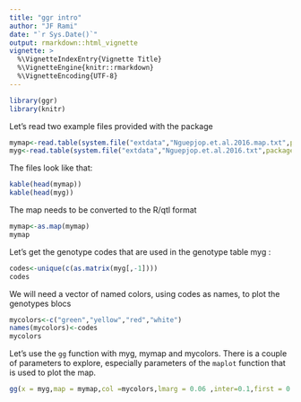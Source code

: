 ```yaml
---
title: "ggr intro"
author: "JF Rami"
date: "`r Sys.Date()`"
output: rmarkdown::html_vignette
vignette: >
  %\VignetteIndexEntry{Vignette Title}
  %\VignetteEngine{knitr::rmarkdown}
  %\VignetteEncoding{UTF-8}
---
```

```r
library(ggr)
library(knitr)
```


Let's read two example files provided with the package

```r
mymap<-read.table(system.file("extdata","Nguepjop.et.al.2016.map.txt",package="ggr"))
myg<-read.table(system.file("extdata","Nguepjop.et.al.2016.txt",package="ggr"))
```

The files look like that:

```r
kable(head(mymap))
kable(head(myg))
```

The map needs to be converted to the R/qtl format

```r
mymap<-as.map(mymap)
mymap
```

Let's get the genotype codes that are used in the genotype table myg :

```r
codes<-unique(c(as.matrix(myg[,-1])))
codes
```

We will need a vector of named colors, using codes as names, to plot the genotypes blocs
```r
mycolors<-c("green","yellow","red","white")
names(mycolors)<-codes
mycolors
```


Let's use the `gg` function with myg, mymap and mycolors. There is a couple of parameters to explore, especially parameters of the `maplot` function that is used to plot the map.

```r
gg(x = myg,map = mymap,col =mycolors,lmarg = 0.06 ,inter=0.1,first = 0.05,position=F,decalcoef = 0.005, sw=-1)

```



